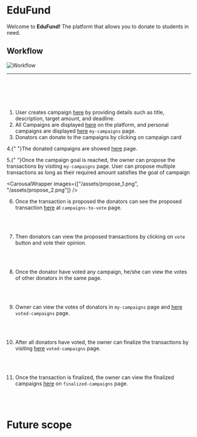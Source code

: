 

# EduFund

Welcome to **EduFund!** The platform that allows you to donate to students in need.

## Workflow

![Workflow](/assets/workflow.png)

---

<br />
<br />
<br />
<br />

1. User creates campaign [here](/create-campaign) by providing details such as title, description, target amount, and deadline.
2. All Campaigns are displayed [here](/) on the platform, and personal campaigns are displayed [here](/my-campaigns) `my-campaigns` page.
3. Donators can donate to the campaigns by clicking on campaign card

<ImageRenderer imageUrl="/assets/donate.png" alt="Vote" />

4.{" "}The donated campaigns are showed [here](/my-donations) page.

5.{" "}Once the campaign goal is reached, the owner can propose the transactions by visiting `my-campaigns` page. User can propose multiple transactions as long as their required amount satisfies the goal of campaign

<CarousalWrapper images={["/assets/propose_1.png", "/assets/propose_2.png"]} />

6. Once the transaction is proposed the donators can see the proposed transaction [here](/campaigns-to-vote) at `campaigns-to-vote` page.

<br />
<ImageRenderer imageUrl="/assets/vote_1.png" alt="Vote" />
<br />

7. Then donators can view the proposed transactions by clicking on `vote` button and vote their opinion.

<br />
<ImageRenderer imageUrl="/assets/vote_2.png" alt="Vote" />
<br />

8. Once the donator have voted any campaign, he/she can view the votes of other donators in the same page.

<br />
<ImageRenderer imageUrl="/assets/vote_3.png" alt="Vote" />
<br />

9. Owner can view the votes of donators in `my-campaigns` page and [here](/voted-campaigns) `voted-campaigns` page.

<br />
<CarousalWrapper
  images={[
    "/assets/vv1.png",
    "/assets/vv2.png",
    "/assets/vv3.png",
    "/assets/vv4.png",
  ]}
/>
<br />

10. After all donators have voted, the owner can finalize the transactions by visiting [here](/voted-campaigns) `voted-campaigns` page.

<br />
<CarousalWrapper
  images={["/assets/ft1.png", "/assets/ft2.png", "/assets/ft3.png"]}
/>
<br />

11. Once the transaction is finalized, the owner can view the finalized campaigns [here](/finalized-campaigns) on `finalized-campaigns` page.

<br />
<ImageRenderer imageUrl="/assets/ffz.png" alt="Vote" />
<br />

# Future scope

<FutureScopeAccordion />
